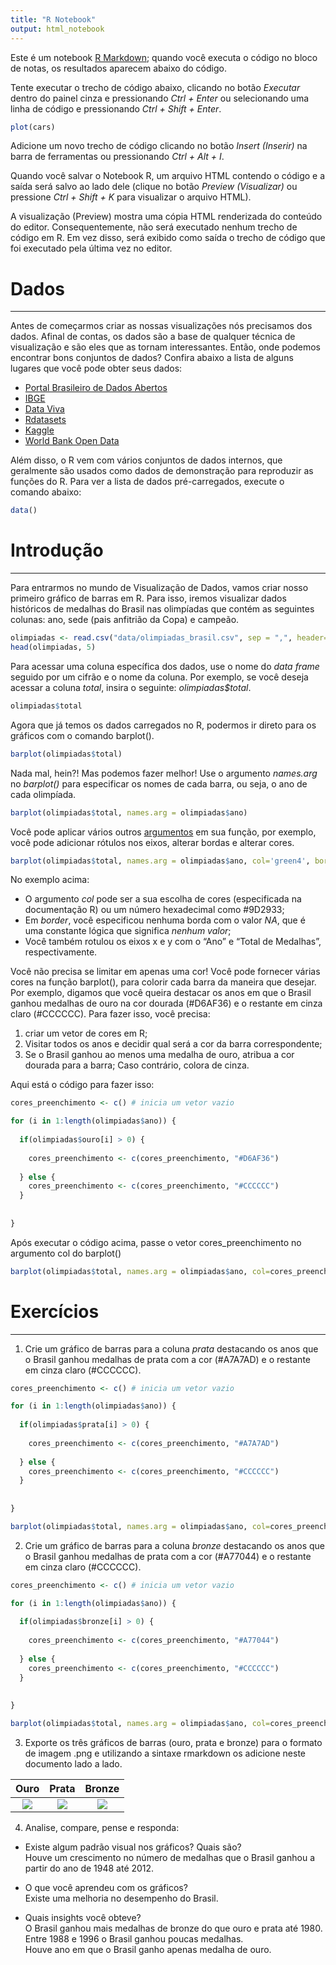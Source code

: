 ```yaml
---
title: "R Notebook"
output: html_notebook
---
```

Este é um notebook [R Markdown](http://rmarkdown.rstudio.com); quando você executa o código no bloco de notas, os resultados aparecem abaixo do código.

Tente executar o trecho de código abaixo, clicando no botão *Executar* dentro do painel cinza e pressionando *Ctrl + Enter* ou selecionando uma linha de código e pressionando *Ctrl + Shift + Enter*.

```r
plot(cars)
```

Adicione um novo trecho de código clicando no botão *Insert (Inserir)* na barra de ferramentas ou pressionando *Ctrl + Alt + I*.

Quando você salvar o Notebook R, um arquivo HTML contendo o código e a saída será salvo ao lado dele (clique no botão *Preview (Visualizar)* ou pressione *Ctrl + Shift + K* para visualizar o arquivo HTML).

A visualização (Preview) mostra uma cópia HTML renderizada do conteúdo do editor. Consequentemente, não será executado nenhum trecho de código em R. Em vez disso, será exibido como saída o trecho de código que foi executado pela última vez no editor.


# Dados

***

Antes de começarmos criar as nossas visualizações nós precisamos dos dados. Afinal de contas, os dados são a base de qualquer técnica de visualização e são eles que as tornam interessantes. Então, onde podemos encontrar bons conjuntos de dados? Confira abaixo a lista de alguns lugares que você pode obter seus dados:


* [Portal Brasileiro de Dados Abertos](http://dados.gov.br/)
* [IBGE](https://www.ibge.gov.br/)
* [Data Viva](http://dataviva.info/pt/data/)
* [Rdatasets](https://vincentarelbundock.github.io/Rdatasets/)
* [Kaggle](https://www.kaggle.com/datasets)
* [World Bank Open Data](https://data.worldbank.org/)


Além disso, o R vem com vários conjuntos de dados internos, que geralmente são usados como dados de demonstração para reproduzir as funções do R. Para ver a lista de dados pré-carregados, execute o comando abaixo:


```r
data()

```



# Introdução
***

Para entrarmos no mundo de Visualização de Dados, vamos criar nosso primeiro gráfico de barras em R.
Para isso, iremos visualizar dados históricos de medalhas do Brasil nas olimpíadas que contém as seguintes colunas: ano, sede (pais anfitrião da Copa) e campeão.


```r
olimpiadas <- read.csv("data/olimpiadas_brasil.csv", sep = ",", header=TRUE)
head(olimpiadas, 5)
```

Para acessar uma coluna específica dos dados, use o nome do *data frame* seguido por um cifrão e o nome da coluna. 
Por exemplo, se você deseja acessar a coluna *total*, insira o seguinte: *olimpiadas$total*.


```r
olimpiadas$total
```

Agora que já temos os dados carregados no R, podermos ir direto para os gráficos com o comando barplot().

```r
barplot(olimpiadas$total)
```

Nada mal, hein?! Mas podemos fazer melhor! 
Use o argumento *names.arg* no *barplot()* para especificar os nomes de cada barra, ou seja, o ano de cada olimpíada.

```r

barplot(olimpiadas$total, names.arg = olimpiadas$ano)

```

Você pode aplicar vários outros [argumentos](https://www.rdocumentation.org/packages/graphics/versions/3.6.1/topics/barplot) em sua função, por exemplo, você pode adicionar rótulos nos eixos, alterar bordas e alterar cores.

```r

barplot(olimpiadas$total, names.arg = olimpiadas$ano, col='green4', border=NA, xlab="Ano", ylab="Total de Medalhas")

```

No exemplo acima:

* O argumento *col* pode ser a sua escolha de cores (especificada na documentação R) ou um número hexadecimal como #9D2933;
* Em *border*, você especificou nenhuma borda com o valor *NA*, que é uma constante lógica que significa  *nenhum valor*;
* Você também rotulou os eixos x e y com o "Ano" e "Total de Medalhas", respectivamente.


Você não precisa se limitar em apenas uma cor! Você pode fornecer várias cores na função barplot(), para colorir cada barra da maneira que desejar. Por exemplo, digamos que você queira destacar os anos em que o Brasil ganhou medalhas de ouro na cor dourada (#D6AF36) e o restante em cinza claro (#CCCCCC). Para fazer isso, você precisa:

1. criar um vetor de cores em R; 
2. Visitar todos os anos e decidir qual será a cor da barra correspondente;
3. Se o Brasil ganhou ao menos uma medalha de ouro, atribua a cor dourada para a barra; Caso contrário, colora de cinza. 

Aqui está o código para fazer isso:

```r

cores_preenchimento <- c() # inicia um vetor vazio

for (i in 1:length(olimpiadas$ano)) {
  
  if(olimpiadas$ouro[i] > 0) {
    
    cores_preenchimento <- c(cores_preenchimento, "#D6AF36")
    
  } else {
    cores_preenchimento <- c(cores_preenchimento, "#CCCCCC")
  }
  
  
}

```


Após executar o código acima, passe o vetor cores_preenchimento no argumento col do barplot()


```r

barplot(olimpiadas$total, names.arg = olimpiadas$ano, col=cores_preenchimento, border=NA, xlab="Ano", ylab="Total de Medalhas de Ouro")

```  


# Exercícios

***

1. Crie um gráfico de barras para a coluna *prata* destacando os anos que o Brasil ganhou medalhas de prata com a cor (#A7A7AD) e o restante em cinza claro (#CCCCCC).

```r
cores_preenchimento <- c() # inicia um vetor vazio

for (i in 1:length(olimpiadas$ano)) {
  
  if(olimpiadas$prata[i] > 0) {
    
    cores_preenchimento <- c(cores_preenchimento, "#A7A7AD")
    
  } else {
    cores_preenchimento <- c(cores_preenchimento, "#CCCCCC")
  }
  
  
}

barplot(olimpiadas$total, names.arg = olimpiadas$ano, col=cores_preenchimento, border=NA, xlab="Ano", ylab="Total de Medalhas de Prata")

```


2. Crie um gráfico de barras para a coluna *bronze* destacando os anos que o Brasil ganhou medalhas de prata com a cor (#A77044) e o restante em cinza claro (#CCCCCC).

```r
cores_preenchimento <- c() # inicia um vetor vazio

for (i in 1:length(olimpiadas$ano)) {
  
  if(olimpiadas$bronze[i] > 0) {
    
    cores_preenchimento <- c(cores_preenchimento, "#A77044")
    
  } else {
    cores_preenchimento <- c(cores_preenchimento, "#CCCCCC")
  }
  
  
}

barplot(olimpiadas$total, names.arg = olimpiadas$ano, col=cores_preenchimento, border=NA, xlab="Ano", ylab="Total de Medalhas de Bronze")

```


3. Exporte os três gráficos de barras (ouro, prata e bronze) para o formato de imagem .png e utilizando a sintaxe rmarkdown os adicione neste documento lado a lado.

| Ouro | Prata | Bronze |
|:----:|:-----:|:------:|
|![](ouro.png)|![](prata.png)|![](bronze.png)


4. Analise, compare, pense e responda:

  + Existe algum padrão visual nos gráficos? Quais são?  
    Houve um crescimento no número de medalhas que o Brasil ganhou a partir do ano de 1948 até 2012.
  
  + O que você aprendeu com os gráficos?  
    Existe uma melhoria no desempenho do Brasil.
  
  + Quais insights você obteve?  
    O Brasil ganhou mais medalhas de bronze do que ouro e prata até 1980.  
    Entre 1988 e 1996 o Brasil ganhou poucas medalhas.  
    Houve ano em que o Brasil ganho apenas medalha de ouro.





